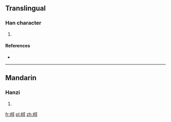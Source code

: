 ==Translingual==

===Han character===
{{Han char|rn=75|rad=木|as=06|sn=10|four=47927|canj=DMNL|ids=⿰木邛}}

# {{defn|Han|sort=木06}}

====References====
* {{Han ref|kx=0525.160|dkj=14769|dj=0914.110|hdz=21177.020|uh=684F|ud=26703|bh=D1E0|bd=53728}}

----

==Mandarin==

===Hanzi===
{{cmn-hanzi|pin=[[qióng]] ([[qiong2]])|wg=ch'iung<sup>2</sup>}}

# {{defn|lang=cmn|sort=木06}}

[[fr:桏]]
[[pl:桏]]
[[zh:桏]]